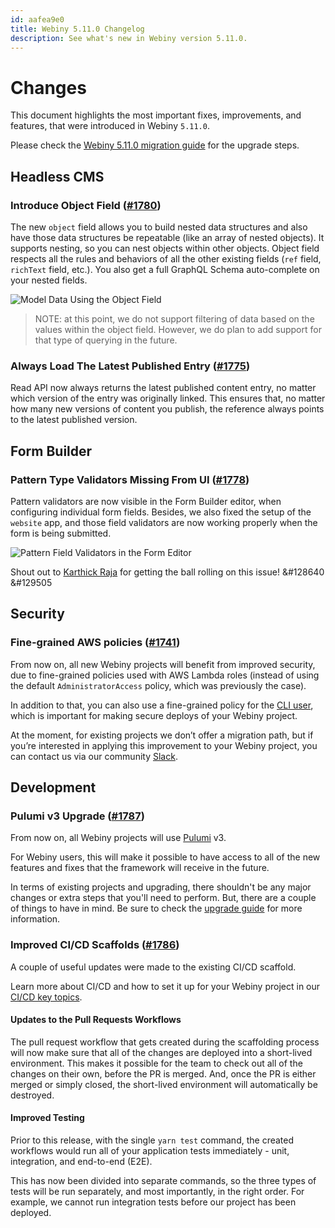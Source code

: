 ```yaml
---
id: aafea9e0
title: Webiny 5.11.0 Changelog
description: See what's new in Webiny version 5.11.0.
---
```



# Changes

This document highlights the most important fixes, improvements, and features, that were introduced in Webiny `5.11.0`.

<Alert type="info" title="How To Upgrade?">

Please check the [Webiny 5.11.0 migration guide](/docs/release-notes/5.11.0/upgrade-guide) for the upgrade steps.

</Alert>

## Headless CMS

### Introduce Object Field ([#1780](https://github.com/webiny/webiny-js/pull/1780))

The new `object` field allows you to build nested data structures and also have those data structures be repeatable (like an array of nested objects). It supports nesting, so you can nest objects within other objects. Object field respects all the rules and behaviors of all the other existing fields (`ref` field, `richText` field, etc.). You also get a full GraphQL Schema auto-complete on your nested fields.

![Model Data Using the Object Field](./objectField.gif)

> NOTE: at this point, we do not support filtering of data based on the values within the object field. However, we do plan to add support for that type of querying in the future.

### Always Load The Latest Published Entry ([#1775](https://github.com/webiny/webiny-js/pull/1775))

Read API now always returns the latest published content entry, no matter which version of the entry was originally linked. This ensures that, no matter how many new versions of content you publish, the reference always points to the latest published version.

## Form Builder

### Pattern Type Validators Missing From UI ([#1778](https://github.com/webiny/webiny-js/pull/1778))

Pattern validators are now visible in the Form Builder editor, when configuring individual form fields. Besides, we also fixed the setup of the `website` app, and those field validators are now working properly when the form is being submitted.

![Pattern Field Validators in the Form Editor](./patternValidators.png)

Shout out to [Karthick Raja](https://github.com/karthick3018) for getting the ball rolling on this issue! &#128640 &#129505

## Security

### Fine-grained AWS policies ([#1741](https://github.com/webiny/webiny-js/pull/1741))

From now on, all new Webiny projects will benefit from improved security, due to fine-grained policies used with AWS Lambda roles (instead of using the default `AdministratorAccess` policy, which was previously the case).

In addition to that, you can also use a fine-grained policy for the [CLI user](/docs/infrastructure/aws/configure-aws-credentials#deploy-webiny-project-aws-cloud-formation-template), which is important for making secure deploys of your Webiny project.

At the moment, for existing projects we don’t offer a migration path, but if you’re interested in applying this improvement to your Webiny project, you can contact us via our community [Slack](https://webiny.com/slack).

## Development

### Pulumi v3 Upgrade ([#1787](https://github.com/webiny/webiny-js/pull/1787))

From now on, all Webiny projects will use [Pulumi](/docs/infrastructure/pulumi-iac/iac-with-pulumi) v3.

For Webiny users, this will make it possible to have access to all of the new features and fixes that the framework will receive in the future.

In terms of existing projects and upgrading, there shouldn't be any major changes or extra steps that you'll need to perform. But, there are a couple of things to have in mind. Be sure to check the [upgrade guide](/docs/release-notes/5.11.0/upgrade-guide) for more information.

### Improved CI/CD Scaffolds ([#1786](https://github.com/webiny/webiny-js/pull/1786))

A couple of useful updates were made to the existing CI/CD scaffold.

<Alert type="success">

Learn more about CI/CD and how to set it up for your Webiny project in our [CI/CD key topics](/docs/core-development-concepts/ci-cd/introduction).

</Alert>

#### Updates to the Pull Requests Workflows

The pull request workflow that gets created during the scaffolding process will now make sure that all of the changes are deployed into a short-lived environment. This makes it possible for the team to check out all of the changes on their own, before the PR is merged. And, once the PR is either merged or simply closed, the short-lived environment will automatically be destroyed.

#### Improved Testing

Prior to this release, with the single `yarn test` command, the created workflows would run all of your application tests immediately - unit, integration, and end-to-end (E2E).

This has now been divided into separate commands, so the three types of tests will be run separately, and most importantly, in the right order. For example, we cannot run integration tests before our project has been deployed.
